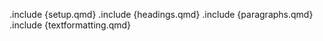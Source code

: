 .include {setup.qmd}
.include {headings.qmd}
.include {paragraphs.qmd}
.include {textformatting.qmd}